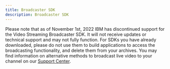 ```yaml
---
title: Broadcaster SDK
description: Broadcaster SDK
---
```



<InlineNotification kind="warning" className="bx--no-gutter-sm">

Please note that as of November 1st, 2022 IBM has discontinued support for the Video Streaming Broadcaster SDK. It will not receive updates or technical support and may not fully function. For SDKs you have already downloaded, please do not use them to build applications to access the broadcasting functionality, and delete them from your archives. You may find information on alternative methods to broadcast live video to your channel on our [Support Center](https://support.video.ibm.com/hc/en-us/categories/200545448-Broadcasting-on-IBM-Watson-Media).

</InlineNotification>

<Row className="resource-card-group">
  <Column colMd={4} colLg={4} noGutterSm>
    <CustomCard title="Broadcaster SDK Android" href={withPrefix('/broadcaster-sdk-android/getting-started')}></CustomCard>
  </Column>
  <Column colMd={4} colLg={4} noGutterSm>
    <CustomCard title="Broadcaster SDK iOS" href={withPrefix('/broadcaster-sdk-ios/getting-started')}></CustomCard>
  </Column>
</Row>
